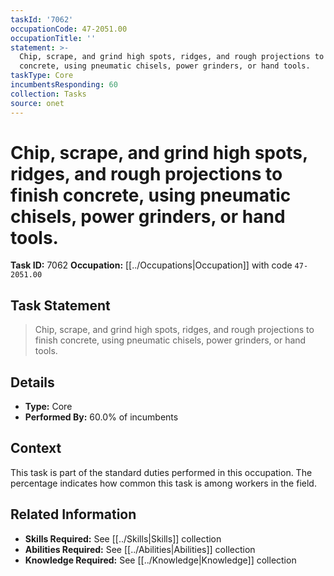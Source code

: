 ```yaml
---
taskId: '7062'
occupationCode: 47-2051.00
occupationTitle: ''
statement: >-
  Chip, scrape, and grind high spots, ridges, and rough projections to finish
  concrete, using pneumatic chisels, power grinders, or hand tools.
taskType: Core
incumbentsResponding: 60
collection: Tasks
source: onet
---
```

# Chip, scrape, and grind high spots, ridges, and rough projections to finish concrete, using pneumatic chisels, power grinders, or hand tools.

**Task ID:** 7062
**Occupation:** [[../Occupations|Occupation]] with code `47-2051.00`

## Task Statement

> Chip, scrape, and grind high spots, ridges, and rough projections to finish concrete, using pneumatic chisels, power grinders, or hand tools.

## Details

- **Type:** Core
- **Performed By:** 60.0% of incumbents

## Context

This task is part of the standard duties performed in this occupation. The percentage indicates how common this task is among workers in the field.

## Related Information

- **Skills Required:** See [[../Skills|Skills]] collection
- **Abilities Required:** See [[../Abilities|Abilities]] collection
- **Knowledge Required:** See [[../Knowledge|Knowledge]] collection
